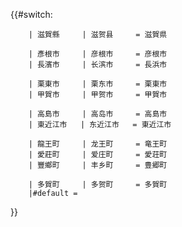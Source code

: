 <includeonly>{{#switch:{{{1}}}
     | 滋賀縣     | 滋贺县     = 滋賀県
<!-- | 大津市     | 大津市     = 大津市 -->
     | 彥根市     | 彦根市     = 彦根市
     | 長濱市     | 长滨市     = 長浜市
<!-- | 近江八幡市 | 近江八幡市 = 近江八幡市 -->
<!-- | 草津市     | 草津市     = 草津市 -->
<!-- | 守山市     | 守山市     = 守山市 -->
     | 栗東市     | 栗东市     = 栗東市
     | 甲賀市     | 甲贺市     = 甲賀市
<!-- | 野洲市     | 野洲市     = 野洲市 -->
<!-- | 湖南市     | 湖南市     = 湖南市 -->
     | 高島市     | 高岛市     = 高島市
     | 東近江市   | 东近江市   = 東近江市
<!-- | 米原市     | 米原市     = 米原市 -->
<!-- | 日野町     | 日野町     = 日野町 -->
     | 龍王町     | 龙王町     = 竜王町
     | 愛莊町     | 爱庄町     = 愛荘町
     | 豐鄉町     | 丰乡町     = 豊郷町
<!-- | 甲良町     | 甲良町     = 甲良町 -->
     | 多賀町     | 多贺町     = 多賀町
     |#default = {{{1}}}
}}</includeonly><noinclude>{{Documentation|Template:自治體名稱翻譯/doc}}
</noinclude>